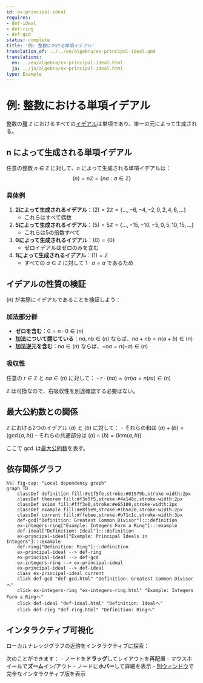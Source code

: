 ```yaml
---
id: ex-principal-ideal
requires:
- def-ideal
- def-ring
- def-gcd
status: complete
title: '例: 整数における単項イデアル'
translation_of: ../../en/algebra/ex-principal-ideal.qmd
translations:
  en: ../en/algebra/ex-principal-ideal.html
  ja: ../ja/algebra/ex-principal-ideal.html
type: Example
---
```


# 例: 整数における単項イデアル

整数の[環](def-ring.qmd) $\mathbb{Z}$ におけるすべての[イデアル](def-ideal.qmd)は単項であり、単一の元によって生成される。

## n によって生成される単項イデアル

任意の整数 $n \in \mathbb{Z}$ に対して、$n$ によって生成される単項イデアルは：
$$(n) = n\mathbb{Z} = \{na : a \in \mathbb{Z}\}$$

### 具体例

1. **2によって生成されるイデアル**：$(2) = 2\mathbb{Z} = \{..., -6, -4, -2, 0, 2, 4, 6, ...\}$
   - これらはすべて偶数

2. **5によって生成されるイデアル**：$(5) = 5\mathbb{Z} = \{..., -15, -10, -5, 0, 5, 10, 15, ...\}$
   - これらは5の倍数すべて

3. **0によって生成されるイデアル**：$(0) = \{0\}$
   - ゼロイデアルはゼロのみを含む

4. **1によって生成されるイデアル**：$(1) = \mathbb{Z}$
   - すべての $a \in \mathbb{Z}$ に対して $1 \cdot a = a$ であるため

## イデアルの性質の検証

$(n)$ が実際にイデアルであることを検証しよう：

### 加法部分群
- **ゼロを含む**：$0 = n \cdot 0 \in (n)$
- **加法について閉じている**：$na, nb \in (n)$ ならば、$na + nb = n(a + b) \in (n)$
- **加法逆元を含む**：$na \in (n)$ ならば、$-na = n(-a) \in (n)$

### 吸収性
任意の $r \in \mathbb{Z}$ と $na \in (n)$ に対して：
- $r \cdot (na) = (rn)a = n(ra) \in (n)$

$\mathbb{Z}$ は可換なので、右吸収性を別途確認する必要はない。

## 最大公約数との関係

$\mathbb{Z}$ における2つのイデアル $(a)$ と $(b)$ に対して：
- それらの和は $(a) + (b) = (\gcd(a,b))$
- それらの共通部分は $(a) \cap (b) = (\text{lcm}(a,b))$

ここで $\gcd$ は[最大公約数](../number-theory/def-gcd.qmd)を表す。

## 依存関係グラフ

```mermaid
%%| fig-cap: "Local dependency graph"
graph TD
    classDef definition fill:#e1f5fe,stroke:#01579b,stroke-width:2px
    classDef theorem fill:#f3e5f5,stroke:#4a148c,stroke-width:2px
    classDef axiom fill:#fff3e0,stroke:#e65100,stroke-width:2px
    classDef example fill:#e8f5e9,stroke:#1b5e20,stroke-width:2px
    classDef current fill:#ffebee,stroke:#b71c1c,stroke-width:3px
    def-gcd["Definition: Greatest Common Divisor"]:::definition
    ex-integers-ring["Example: Integers Form a Ring"]:::example
    def-ideal["Definition: Ideal"]:::definition
    ex-principal-ideal["Example: Principal Ideals in Integers"]:::example
    def-ring["Definition: Ring"]:::definition
    ex-principal-ideal --> def-ring
    ex-principal-ideal --> def-gcd
    ex-integers-ring --> ex-principal-ideal
    ex-principal-ideal --> def-ideal
    class ex-principal-ideal current
    click def-gcd "def-gcd.html" "Definition: Greatest Common Divisorへ"
    click ex-integers-ring "ex-integers-ring.html" "Example: Integers Form a Ringへ"
    click def-ideal "def-ideal.html" "Definition: Idealへ"
    click def-ring "def-ring.html" "Definition: Ringへ"
```

## インタラクティブ可視化

ローカルナレッジグラフの近傍をインタラクティブに探索：

::: {.graph-viz data-id="ex-principal-ideal" data-width="700" data-height="500"}
:::

次のことができます：
- ノードを**ドラッグ**してレイアウトを再配置
- マウスホイールで**ズーム**イン/アウト
- ノードに**ホバー**して詳細を表示
- [別ウィンドウ](../../output/interactive/ex-principal-ideal.html){target="_blank"}で完全なインタラクティブ版を表示
